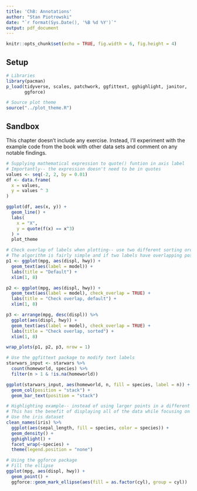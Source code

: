 ```yaml
---
title: 'Ch8: Annotations'
author: "Stan Piotrowski"
date: "`r format(Sys.Date(), '%B %d %Y')`"
output: pdf_document
---
```


```r
knitr::opts_chunk$set(echo = TRUE, fig.width = 6, fig.height = 4)
```

## Setup

```r
# Libraries
library(pacman)
p_load(tidyverse, scales, patchwork, ggfittext, gghighlight, janitor, 
       ggforce)

# Source plot theme
source("../plot_theme.R")
```

## Sandbox

This chapter doesn't include any exercise.  Instead, I'll experiment with the example code from the book with other data sets and comment on any notable findings.

```r
# Supplying mathematical expression to quote() funtion in axis label
# Importantly-- the expression doesn't need to be in quotes
values <- seq(-2, 2, by = 0.01)
df <- data.frame(
  x = values, 
  y = values ^ 3
)

ggplot(df, aes(x, y)) + 
  geom_line() + 
  labs(
    x = "X", 
    y = quote(f(x) == x^3)
  ) + 
  plot_theme
```


```r
# Check overlap of labels when plotting-- use two different sorting orders 
# The algorithm is fairly simple and if two labels have overlapping positions, the first one that appears in the data frame is plotted
p1 <- ggplot(mpg, aes(displ, hwy)) + 
  geom_text(aes(label = model)) + 
  labs(title = "Default") + 
  xlim(1, 8)

p2 <- ggplot(mpg, aes(displ, hwy)) + 
  geom_text(aes(label = model), check_overlap = TRUE) + 
  labs(title = "Check overlap, default") + 
  xlim(1, 8)

p3 <- arrange(mpg, desc(displ)) %>% 
  ggplot(aes(displ, hwy)) + 
  geom_text(aes(label = model), check_overlap = TRUE) + 
  labs(title = "Check overlap, sorted") + 
  xlim(1, 8)

wrap_plots(p1, p2, p3, nrow = 1)
```

```r
# Use the ggfittext package to modify text labels
starwars_input <- starwars %>% 
  count(homeworld, species) %>% 
  filter(n > 1 & !is.na(homeworld))

ggplot(starwars_input, aes(homeworld, n, fill = species, label = n)) + 
  geom_col(position = "stack") +
  geom_bar_text(position = "stack")
```

```r
# Highlighting example-- instead of using larger points in a different color behind existing points with ggplot2::annotate(), we can use the gghighlight package 
# This has the benefit of displaying all of the data while focusing on distinct subsets
# Use the iris dataset
clean_names(iris) %>% 
  ggplot(aes(sepal_length, fill = species, color = species)) + 
  geom_density() + 
  gghighlight() + 
  facet_wrap(~species) + 
  theme(legend.position = "none")

# Using the ggforce package
# Fill the ellipse
ggplot(mpg, aes(displ, hwy)) + 
  geom_point() + 
  ggforce::geom_mark_ellipse(aes(fill = as.factor(cyl), group = cyl))
```

